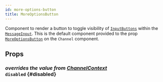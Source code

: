 ```yaml
---
id: more-options-button
title: MoreOptionsButton
---
```



Component to render a button to toggle visibility of [`InputButtons`](../input_buttons.mdx) within the [`MessageInput`](../message_input.mdx).
This is the default component provided to the prop [`MoreOptionsButton`](../../core-components/channel.mdx#moreoptionsbutton) on the `Channel` component.

## Props

### <div class="label description">_overrides the value from [ChannelContext](../../contexts/channel_context.mdx#disabled)_</div> `disabled` {#disabled}

<Disabled />
